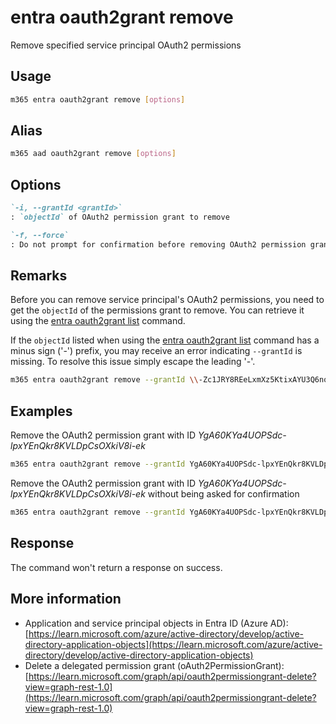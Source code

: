 
# entra oauth2grant remove

Remove specified service principal OAuth2 permissions

## Usage

```sh
m365 entra oauth2grant remove [options]
```

## Alias

```sh
m365 aad oauth2grant remove [options]
```

## Options

```md definition-list
`-i, --grantId <grantId>`
: `objectId` of OAuth2 permission grant to remove

`-f, --force`
: Do not prompt for confirmation before removing OAuth2 permission grant
```

<Global />

## Remarks

Before you can remove service principal's OAuth2 permissions, you need to get the `objectId` of the permissions grant to remove. You can retrieve it using the [entra oauth2grant list](./oauth2grant-list.mdx) command.

If the `objectId` listed when using the [entra oauth2grant list](./oauth2grant-list.mdx) command has a minus sign ('-') prefix, you may receive an error indicating `--grantId` is missing.  To resolve this issue simply escape the leading '-'.  

```sh
m365 entra oauth2grant remove --grantId \\-Zc1JRY8REeLxmXz5KtixAYU3Q6noCBPlhwGiX7pxmU
```

## Examples

Remove the OAuth2 permission grant with ID _YgA60KYa4UOPSdc-lpxYEnQkr8KVLDpCsOXkiV8i-ek_

```sh
m365 entra oauth2grant remove --grantId YgA60KYa4UOPSdc-lpxYEnQkr8KVLDpCsOXkiV8i-ek
```

Remove the OAuth2 permission grant with ID _YgA60KYa4UOPSdc-lpxYEnQkr8KVLDpCsOXkiV8i-ek_ without being asked for confirmation

```sh
m365 entra oauth2grant remove --grantId YgA60KYa4UOPSdc-lpxYEnQkr8KVLDpCsOXkiV8i-ek --force
```

## Response

The command won't return a response on success.

## More information

- Application and service principal objects in Entra ID (Azure AD): [https://learn.microsoft.com/azure/active-directory/develop/active-directory-application-objects](https://learn.microsoft.com/azure/active-directory/develop/active-directory-application-objects)
- Delete a delegated permission grant (oAuth2PermissionGrant): [https://learn.microsoft.com/graph/api/oauth2permissiongrant-delete?view=graph-rest-1.0](https://learn.microsoft.com/graph/api/oauth2permissiongrant-delete?view=graph-rest-1.0)
